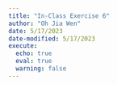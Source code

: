 ```yaml
---
title: "In-Class Exercise 6"
author: "Oh Jia Wen"
date: 5/17/2023
date-modified: 5/17/2023
execute: 
  echo: true
  eval: true
  warning: false
---
```

